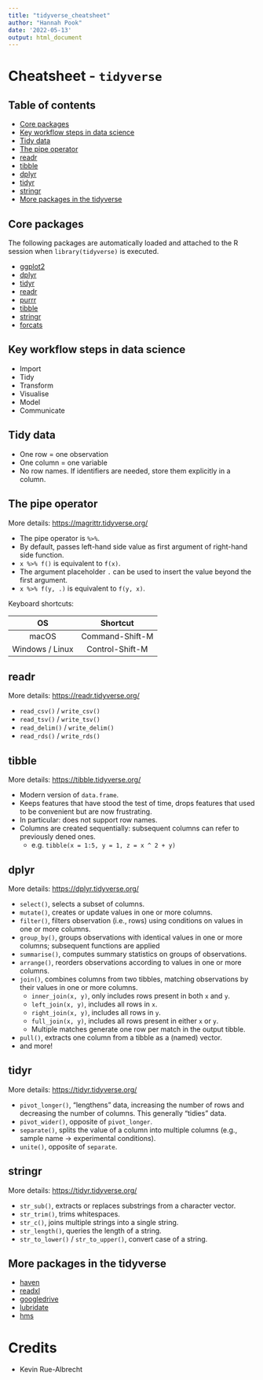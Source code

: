 ```yaml
---
title: "tidyverse_cheatsheet"
author: "Hannah Pook"
date: '2022-05-13'
output: html_document
---
```

# Cheatsheet - `tidyverse`

## Table of contents

<!-- 
Edit as needed when sections are created or renamed.
-->

- [Core packages](#core-packages)
- [Key workflow steps in data science](#key-workflow-steps-in-data-science)
- [Tidy data](#tidy-data)
- [The pipe operator](#the-pipe-operator)
- [readr](#readr)
- [tibble](#tibble)
- [dplyr](#dplyr)
- [tidyr](#tidyr)
- [stringr](#stringr)
- [More packages in the tidyverse](#more-packages-in-the-tidyverse)

## Core packages

The following packages are automatically loaded and attached to the R session when `library(tidyverse)` is executed.

- [ggplot2](https://ggplot2.tidyverse.org/)
- [dplyr](https://dplyr.tidyverse.org/)
- [tidyr](https://tidyr.tidyverse.org/)
- [readr](https://readr.tidyverse.org/)
- [purrr](https://purrr.tidyverse.org/)
- [tibble](https://tibble.tidyverse.org/)
- [stringr](https://stringr.tidyverse.org/)
- [forcats](https://forcats.tidyverse.org/)

## Key workflow steps in data science

- Import
- Tidy
- Transform
- Visualise
- Model
- Communicate

## Tidy data

- One row = one observation
- One column = one variable
- No row names. If identifiers are needed, store them explicitly in a column.

## The pipe operator

More details: <https://magrittr.tidyverse.org/>

- The pipe operator is `%>%`.
- By default, passes left-hand side value as first argument of right-hand side function.
- `x %>% f()` is equivalent to `f(x)`.
- The argument placeholder `.` can be used to insert the value beyond the first argument.
- `x %>% f(y, .)` is equivalent to `f(y, x)`.

Keyboard shortcuts:

|  OS  | Shortcut |
| :--: | :------: |
| macOS | Command-Shift-M |
| Windows / Linux | Control-Shift-M |

## readr

More details: <https://readr.tidyverse.org/>

- `read_csv()` / `write_csv()`
- `read_tsv()` / `write_tsv()`
- `read_delim()` / `write_delim()`
- `read_rds()` / `write_rds()`

## tibble

More details: <https://tibble.tidyverse.org/>

- Modern version of `data.frame`.
- Keeps features that have stood the test of time, drops features that used to be convenient but are now frustrating.
- In particular: does not support row names.
- Columns are created sequentially: subsequent columns can refer to previously dened ones.
  + e.g. `tibble(x = 1:5, y = 1, z = x ^ 2 + y)`

## dplyr

More details: <https://dplyr.tidyverse.org/>

- `select()`, selects a subset of columns.
- `mutate()`, creates or update values in one or more columns.
- `filter()`, filters observation (i.e., rows) using conditions on values in one or more columns.
- `group_by()`, groups observations with identical values in one or more columns; subsequent functions are applied 
- `summarise()`, computes summary statistics on groups of observations.
- `arrange()`, reorders observations according to values in one or more columns.
- `join()`, combines columns from two tibbles, matching observations by their values in one or more columns.
  + `inner_join(x, y)`, only includes rows present in both `x` and `y`.
  + `left_join(x, y)`, includes all rows in `x`.
  + `right_join(x, y)`, includes all rows in `y`.
  + `full_join(x, y)`, includes all rows present in either `x` or `y`.
  + Multiple matches generate one row per match in the output tibble.
- `pull()`, extracts one column from a tibble as a (named) vector.
- and more!

## tidyr

More details: <https://tidyr.tidyverse.org/>

- `pivot_longer()`, "lengthens" data, increasing the number of rows and decreasing the number of columns.
  This generally "tidies" data.
- `pivot_wider()`, opposite of `pivot_longer`.
- `separate()`, splits the value of a column into multiple columns (e.g., sample name -> experimental conditions).
- `unite()`, opposite of `separate`.

## stringr

More details: <https://tidyr.tidyverse.org/>

- `str_sub()`, extracts or replaces substrings from a character vector.
- `str_trim()`, trims whitespaces.
- `str_c()`, joins multiple strings into a single string.
- `str_length()`, queries the length of a string.
- `str_to_lower()` / `str_to_upper()`, convert case of a string.

## More packages in the tidyverse

- [haven](https://haven.tidyverse.org/)
- [readxl](https://readxl.tidyverse.org/)
- [googledrive](https://googledrive.tidyverse.org/)
- [lubridate](https://lubridate.tidyverse.org/)
- [hms](https://hms.tidyverse.org/)

# Credits

- Kevin Rue-Albrecht